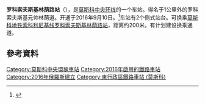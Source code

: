 {{expand|time=2016-11-19T12:23:40+00:00}}
{{Infobox station 
|name          = 羅科索夫斯基林蔭路
|native_name   = Бульвар Рокоссовского
|native_name_lang=ru
|type          = Moscow Metro station
|image         = MCC 27ROKO 6600 BIRD.jpg
|image_size    = 
|image_caption = 
|address       = 
|latitude      = 55.8172
|longitude     = 37.7373
|coordinates_display = yes
|line          = {{MOSMETRO-bull|14}} [[莫斯科中央環線|莫斯科中央環線]]
|other         = 
|structure     = 
|platform      = 2個[[側式月台|側式月台]]
|depth         = 
|levels        = 1
|tracks        = 2
|parking       = 
|opened        = 2016年9月10日
|closed        = 
|rebuilt       = 
|ADA           = 
|code          = 
|owned         = 
|zone          = 
|former        = 
|passengers    = 
|pass_year     = 
|pass_percent  = 
|pass_system   = 
|mpassengers   = 
}}
'''罗科索夫斯基林荫路站'''（{{lang-rus|Бульвар Рокоссовского|Bulvar Rokossovskogo}}），是[[莫斯科中央环线|莫斯科中央环线]]的一个车站。得名于1公里外的罗科索夫斯基元帅林荫道。开通于2016年9月10日。<ref>{{cite web|url=http://www.m24.ru/articles/114976|title=Опубликована новая схема метро с МЦК|date=2016-08-31|publisher=[[Москва_24|Москва 24]]|accessdate=2016-09-01|archive-date=2016-09-01|archive-url=https://web.archive.org/web/20160901150758/http://www.m24.ru/articles/114976|dead-url=no}}</ref>车站有2个侧式站台。可换乘[[莫斯科地铁|莫斯科地铁]][[索科利尼基线|索科利尼基线]][[罗科索夫斯基林荫路站|罗科索夫斯基林荫路站]]，距离约200米。有计划建设换乘通道。
== 參考資料 ==
{{Reflist}}

{{莫斯科中央环线}}
[[Category:莫斯科中央環線車站|Category:莫斯科中央環線車站]]
[[Category:2016年啟用的鐵路車站|Category:2016年啟用的鐵路車站]]
[[Category:2016年俄羅斯建立|Category:2016年俄羅斯建立]]
[[Category:東行政區鐵路車站_(莫斯科)|Category:東行政區鐵路車站 (莫斯科)]]